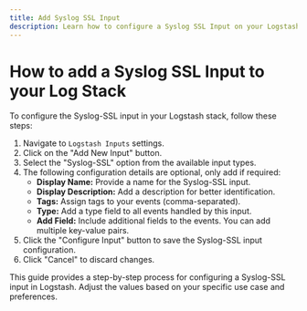 ```yaml
---
title: Add Syslog SSL Input
description: Learn how to configure a Syslog SSL Input on your Logstash Instance
---
```


# How to add a Syslog SSL Input to your Log Stack

To configure the Syslog-SSL input in your Logstash stack, follow these steps:

1. Navigate to `Logstash Inputs` settings.
2. Click on the "Add New Input" button.
3. Select the "Syslog-SSL" option from the available input types.
4. The following configuration details are optional, only add if required:
   - **Display Name:** Provide a name for the Syslog-SSL input.
   - **Display Description:** Add a description for better identification.
   - **Tags:** Assign tags to your events (comma-separated).
   - **Type:** Add a type field to all events handled by this input.
   - **Add Field:** Include additional fields to the events. You can add multiple key-value pairs.
5. Click the "Configure Input" button to save the Syslog-SSL input configuration.
6. Click "Cancel" to discard changes.

This guide provides a step-by-step process for configuring a Syslog-SSL input in Logstash. 
Adjust the values based on your specific use case and preferences.